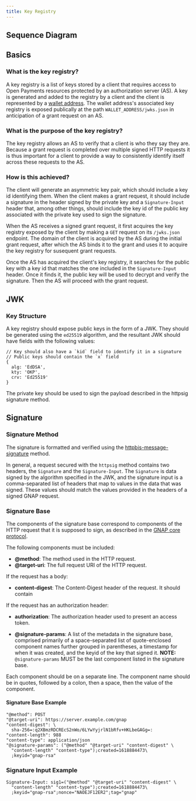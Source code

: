 ```yaml
---
title: Key Registry
---
```



## Sequence Diagram

<LargeImg src='/img/key-registry-diagram.png' alt='Key registry diagram' />

## Basics

### What is the key registry?

A key registry is a list of keys stored by a client that requires access to Open Payments resources protected by an authorization server (AS). A key is generated and added to the registry by a client and the client is represented by a [wallet address](/reference/glossary#payment-pointer). The wallet address's associated key registry is exposed publically at the path `WALLET_ADDRESS/jwks.json` in anticipation of a grant request on an AS.

### What is the purpose of the key registry?

The key registry allows an AS to verify that a client is who they say they are. Because a grant request is completed over multiple signed HTTP requests it is thus important for a client to provide a way to consistently identify itself across these requests to the AS.

### How is this achieved?

The client will generate an asymmetric key pair, which should include a key id identifying them. When the client makes a grant request, it should include a signature in the header signed by the private key and a `Signature-Input` header that, among other things, should include the key id of the public key associated with the private key used to sign the signature.

When the AS receives a signed grant request, it first acquires the key registry exposed by the client by making a `GET` request on its `/jwks.json` endpoint. The domain of the client is acquired by the AS during the initial grant request, after which the AS binds it to the grant and uses it to acquire the key registry for susequent grant requests.

Once the AS has acquired the client's key registry, it searches for the public key with a key id that matches the one included in the `Signature-Input` header. Once it finds it, the public key will be used to decrypt and verify the signature. Then the AS will proceed with the grant request.

## JWK

### Key Structure

A key registry should expose public keys in the form of a JWK. They should be generated using the `ed25519` algorithm, and the resultant JWK should have fields with the following values:

```
// Key should also have a `kid` field to identify it in a signature
// Public keys should contain the `x` field
{
  alg: 'EdDSA',
  kty: 'OKP',
  crv: 'Ed25519'
}
```

The private key should be used to sign the payload described in the httpsig signature method.

## Signature

### Signature Method

The signature is formatted and verified using the [httpbis-message-signature](https://datatracker.ietf.org/doc/html/draft-ietf-httpbis-message-signatures-16) method.

In general, a request secured with the `httpsig` method contains two headers, the `Signature` and the `Signature-Input`. The `Signature` is data signed by the algorithm specified in the JWK, and the signature input is a comma-separated list of headers that map to values in the data that was signed. These values should match the values provided in the headers of a signed GNAP request.

### Signature Base

The components of the signature base correspond to components of the HTTP request that it is supposed to sign, as described in the [GNAP core protocol](https://datatracker.ietf.org/doc/html/draft-ietf-gnap-core-protocol#section-7.3.1).

The following components must be included:

- **@method**: The method used in the HTTP request.
- **@target-uri**: The full request URI of the HTTP request.

If the request has a body:

- **content-digest**: The Content-Digest header of the request. It should contain

If the request has an authorization header:

- **authorization**: The authorization header used to present an access token.

- **@signature-params**: A list of the metadata in the signature base, comprised primarily of a space-separated list of quote-enclosed component names further grouped in parentheses, a timestamp for when it was created, and the keyid of the key that signed it.
  **NOTE:** `@signature-params` MUST be the last component listed in the signature base.

Each component should be on a separate line. The component name should be in quotes, followed by a colon, then a space, then the value of the component.

#### Signature Base Example

```
"@method": POST
"@target-uri": https://server.example.com/gnap
"content-digest": \
  sha-256=:q2XBmzRDCREcS2nWo/6LYwYyjrlN1bRfv+HKLbeGAGg=:
"content-length": 988
"content-type": application/json
"@signature-params": ("@method" "@target-uri" "content-digest" \
  "content-length" "content-type");created=1618884473\
  ;keyid="gnap-rsa"
```

### Signature Input Example

```
Signature-Input: sig1=("@method" "@target-uri" "content-digest" \
  "content-length" "content-type");created=1618884473\
  ;keyid="gnap-rsa";nonce="NAOEJF12ER2";tag="gnap"
```
